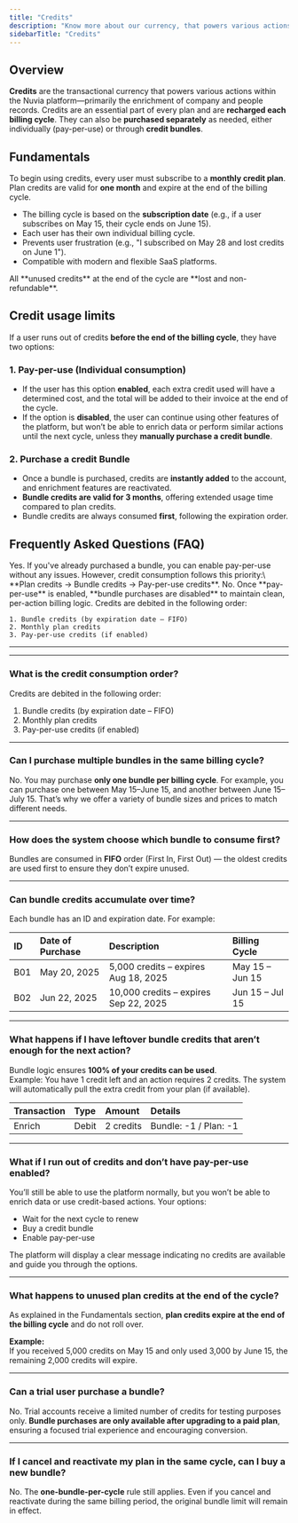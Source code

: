 ```yaml
---
title: "Credits"
description: "Know more about our currency, that powers various actions within the platform"
sidebarTitle: "Credits"
---
```


## Overview

**Credits** are the transactional currency that powers various actions within the Nuvia platform—primarily the enrichment of company and people records. Credits are an essential part of every plan and are **recharged each billing cycle**. They can also be **purchased separately** as needed, either individually (pay-per-use) or through **credit bundles**.

## Fundamentals

To begin using credits, every user must subscribe to a **monthly credit plan**. Plan credits are valid for **one month** and expire at the end of the billing cycle.

- The billing cycle is based on the **subscription date** (e.g., if a user subscribes on May 15, their cycle ends on June 15).
- Each user has their own individual billing cycle.
- Prevents user frustration (e.g., "I subscribed on May 28 and lost credits on June 1").
- Compatible with modern and flexible SaaS platforms.

<Note>
  All **unused credits** at the end of the cycle are **lost and non-refundable**.
</Note>

## Credit usage limits

If a user runs out of credits **before the end of the billing cycle**, they have two options:

### 1. Pay-per-use (Individual consumption)

- If the user has this option **enabled**, each extra credit used will have a determined cost, and the total will be added to their invoice at the end of the cycle.
- If the option is **disabled**, the user can continue using other features of the platform, but won’t be able to enrich data or perform similar actions until the next cycle, unless they **manually purchase a credit bundle**.

### 2. Purchase a credit Bundle

- Once a bundle is purchased, credits are **instantly added** to the account, and enrichment features are reactivated.
- **Bundle credits are valid for 3 months**, offering extended usage time compared to plan credits.
- Bundle credits are always consumed **first**, following the expiration order.

## Frequently Asked Questions (FAQ)

<AccordionGroup>
  <Accordion title="Can I purchase a bundle and also have pay-per-use credits enabled?" defaultOpen iconType="regular">
    Yes. If you've already purchased a bundle, you can enable pay-per-use without any issues. However, credit consumption follows this priority:\
    **Plan credits → Bundle credits → Pay-per-use credits**.
  </Accordion>
  <Accordion title="Can I enable pay-per-use and buy bundles at the same time?" iconType="regular">
    No. Once **pay-per-use** is enabled, **bundle purchases are disabled** to maintain clean, per-action billing logic.
  </Accordion>
  <Accordion title="What is the credit consumption order?">
    Credits are debited in the following order:

    1. Bundle credits (by expiration date – FIFO)
    2. Monthly plan credits
    3. Pay-per-use credits (if enabled)
  </Accordion>
</AccordionGroup>

---

---

### What is the credit consumption order?

Credits are debited in the following order:

1. Bundle credits (by expiration date – FIFO)
2. Monthly plan credits
3. Pay-per-use credits (if enabled)

---

### Can I purchase multiple bundles in the same billing cycle?

No. You may purchase **only one bundle per billing cycle**. For example, you can purchase one between May 15–June 15, and another between June 15–July 15. That’s why we offer a variety of bundle sizes and prices to match different needs.

---

### How does the system choose which bundle to consume first?

Bundles are consumed in **FIFO** order (First In, First Out) — the oldest credits are used first to ensure they don’t expire unused.

---

### Can bundle credits accumulate over time?

Each bundle has an ID and expiration date. For example:

| ID  | Date of Purchase | Description                           | Billing Cycle   |
| :-- | :--------------- | :------------------------------------ | :-------------- |
| B01 | May 20, 2025     | 5,000 credits – expires Aug 18, 2025  | May 15 – Jun 15 |
| B02 | Jun 22, 2025     | 10,000 credits – expires Sep 22, 2025 | Jun 15 – Jul 15 |

---

### What happens if I have leftover bundle credits that aren’t enough for the next action?

Bundle logic ensures **100% of your credits can be used**.\
Example: You have 1 credit left and an action requires 2 credits. The system will automatically pull the extra credit from your plan (if available).

| Transaction | Type  | Amount    | Details               |
| :---------- | :---- | :-------- | :-------------------- |
| Enrich      | Debit | 2 credits | Bundle: -1 / Plan: -1 |

---

### What if I run out of credits and don’t have pay-per-use enabled?

You’ll still be able to use the platform normally, but you won’t be able to enrich data or use credit-based actions. Your options:

- Wait for the next cycle to renew
- Buy a credit bundle
- Enable pay-per-use

The platform will display a clear message indicating no credits are available and guide you through the options.

---

### What happens to unused plan credits at the end of the cycle?

As explained in the Fundamentals section, **plan credits expire at the end of the billing cycle** and do not roll over.

**Example:**\
If you received 5,000 credits on May 15 and only used 3,000 by June 15, the remaining 2,000 credits will expire.

---

### Can a trial user purchase a bundle?

No. Trial accounts receive a limited number of credits for testing purposes only. **Bundle purchases are only available after upgrading to a paid plan**, ensuring a focused trial experience and encouraging conversion.

---

### If I cancel and reactivate my plan in the same cycle, can I buy a new bundle?

No. The **one-bundle-per-cycle** rule still applies. Even if you cancel and reactivate during the same billing period, the original bundle limit will remain in effect.